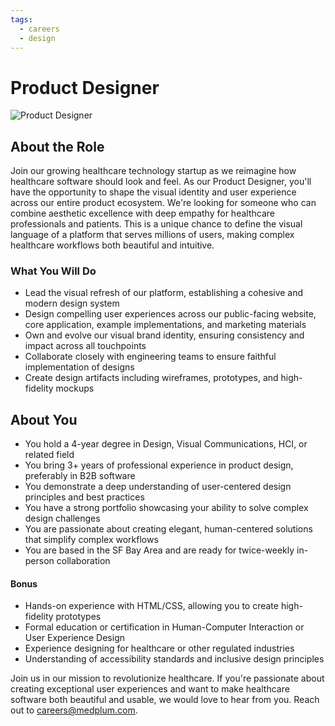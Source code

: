 ```yaml
---
tags:
  - careers
  - design
---
```



# Product Designer

![Product Designer](/img/careers/product-designer.webp)

## About the Role

Join our growing healthcare technology startup as we reimagine how healthcare software should look and feel. As our Product Designer, you'll have the opportunity to shape the visual identity and user experience across our entire product ecosystem. We're looking for someone who can combine aesthetic excellence with deep empathy for healthcare professionals and patients. This is a unique chance to define the visual language of a platform that serves millions of users, making complex healthcare workflows both beautiful and intuitive.

### What You Will Do

- Lead the visual refresh of our platform, establishing a cohesive and modern design system
- Design compelling user experiences across our public-facing website, core application, example implementations, and marketing materials
- Own and evolve our visual brand identity, ensuring consistency and impact across all touchpoints
- Collaborate closely with engineering teams to ensure faithful implementation of designs
- Create design artifacts including wireframes, prototypes, and high-fidelity mockups

## About You

- You hold a 4-year degree in Design, Visual Communications, HCI, or related field
- You bring 3+ years of professional experience in product design, preferably in B2B software
- You demonstrate a deep understanding of user-centered design principles and best practices
- You have a strong portfolio showcasing your ability to solve complex design challenges
- You are passionate about creating elegant, human-centered solutions that simplify complex workflows
- You are based in the SF Bay Area and are ready for twice-weekly in-person collaboration

#### Bonus

- Hands-on experience with HTML/CSS, allowing you to create high-fidelity prototypes
- Formal education or certification in Human-Computer Interaction or User Experience Design
- Experience designing for healthcare or other regulated industries
- Understanding of accessibility standards and inclusive design principles

<AboutMedplum />

<Benefits />

Join us in our mission to revolutionize healthcare. If you're passionate about creating exceptional user experiences and want to make healthcare software both beautiful and usable, we would love to hear from you. Reach out to careers@medplum.com.
